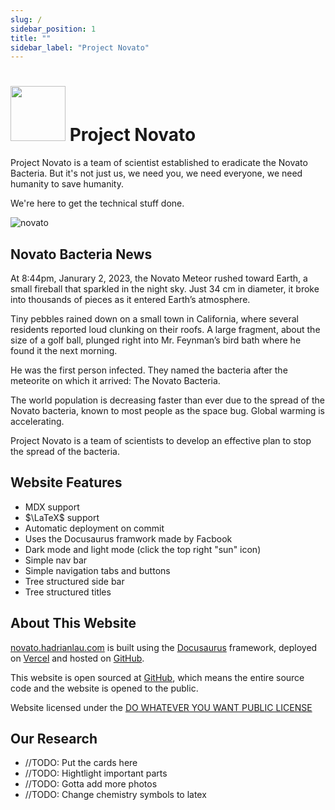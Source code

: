 ```yaml
---
slug: /
sidebar_position: 1
title: ""
sidebar_label: "Project Novato"
---
```


<h1 class="middle"><img src="img/logo.svg" width="88px" class="middle"></img> Project Novato</h1>

Project Novato  is a team of scientist established to eradicate the Novato Bacteria. But it's not just us, we need you, we need everyone, we need humanity to save humanity. 

We're here to get the technical stuff done. 

![novato](/img/idk.png)
## Novato Bacteria News
At 8:44pm, Janurary 2, 2023, the Novato Meteor rushed toward Earth, a small fireball that sparkled in the night sky. Just 34 cm in diameter, it broke into thousands of pieces as it entered Earth’s atmosphere. 

Tiny pebbles rained down on a small town in California, where several residents reported loud clunking on their roofs. A large fragment, about the size of a golf ball, plunged right into Mr. Feynman’s bird bath where he found it the next morning. 

He was the first person infected. They named the bacteria after the meteorite on which it arrived: The Novato Bacteria.

The world population is decreasing faster than ever due to the spread of the Novato bacteria, known to most people as the space bug. Global warming is accelerating. 

Project Novato is a team of scientists to develop an effective plan to stop the spread of the bacteria.

## Website Features
- MDX support
- $\LaTeX$ support
- Automatic deployment on commit
- Uses the Docusaurus framwork made by Facbook
- Dark mode and light mode (click the top right "sun" icon)
- Simple nav bar
- Simple navigation tabs and buttons
- Tree structured side bar
- Tree structured titles
## About This Website

[novato.hadrianlau.com](https://novato.hadrianlau.com) is built using the [Docusaurus](https://docusaurus.io/) framework, deployed on [Vercel](https://vercel.com/) and hosted on [GitHub](https://github.com/).

This website is open sourced at [GitHub](https://github.com/udontur/novato), which means the entire source code and the website is opened to the public.

Website licensed under the [DO WHATEVER YOU WANT PUBLIC LICENSE](https://github.com/udontur/novato/blob/main/LICENSE)
## Our Research
- //TODO: Put the cards here
- //TODO: Hightlight important parts
- //TODO: Gotta add more photos
- //TODO: Change chemistry symbols to latex

